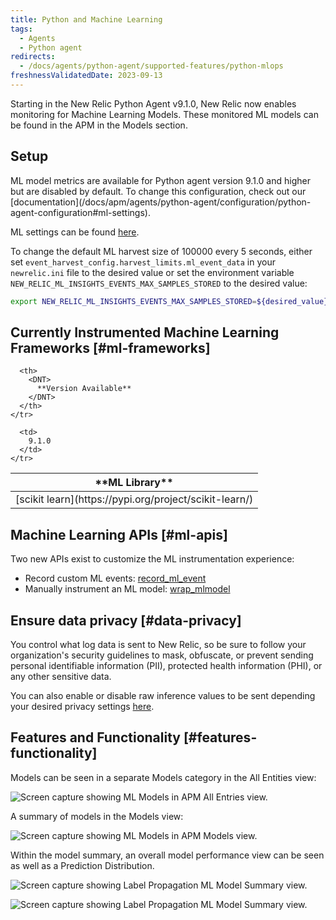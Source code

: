 ```yaml
---
title: Python and Machine Learning
tags:
  - Agents
  - Python agent
redirects:
  - /docs/agents/python-agent/supported-features/python-mlops
freshnessValidatedDate: 2023-09-13
---
```


Starting in the New Relic Python Agent v9.1.0, New Relic now enables monitoring for Machine Learning Models.  These monitored ML models can be found in the APM in the Models section.

## Setup

<Callout variant="tip">
  ML model metrics are available for Python agent version 9.1.0 and higher but are disabled by default. To change this configuration, check out our [documentation](/docs/apm/agents/python-agent/configuration/python-agent-configuration#ml-settings).
</Callout>

ML settings can be found [here](/docs/apm/agents/python-agent/configuration/python-agent-configuration/#ml-settings).

To change the default ML harvest size of 100000 every 5 seconds, either set `event_harvest_config.harvest_limits.ml_event_data` in your `newrelic.ini` file to the desired value or set the environment variable `NEW_RELIC_ML_INSIGHTS_EVENTS_MAX_SAMPLES_STORED` to the desired value:

```bash
export NEW_RELIC_ML_INSIGHTS_EVENTS_MAX_SAMPLES_STORED=${desired_value}
```

## Currently Instrumented Machine Learning Frameworks [#ml-frameworks]

<table>
  <thead>
    <tr>
      <th>
        <DNT>
          **ML Library**
        </DNT>
      </th>

      <th>
        <DNT>
          **Version Available**
        </DNT>
      </th>
    </tr>
  </thead>

  <tbody>
    <tr>
      <td>
        [scikit learn](https://pypi.org/project/scikit-learn/)
      </td>

      <td>
        9.1.0
      </td>
    </tr>
  </tbody>
</table>

## Machine Learning APIs [#ml-apis]

Two new APIs exist to customize the ML instrumentation experience:

* Record custom ML events: [record_ml_event](/docs/agents/python-agent/python-agent-api/recordmlevent-python-agent-api)
* Manually instrument an ML model: [wrap_mlmodel](/docs/agents/python-agent/python-agent-api/wrapmlmodel-python-agent-api)

## Ensure data privacy [#data-privacy]

<Callout variant="caution">
  You control what log data is sent to New Relic, so be sure to follow your organization's security guidelines to mask, obfuscate, or prevent sending personal identifiable information (PII), protected health information (PHI), or any other sensitive data.
</Callout>

You can also enable or disable raw inference values to be sent depending your desired privacy settings [here](/docs/apm/agents/python-agent/configuration/python-agent-configuration/#inference-events-value-enabled).

## Features and Functionality [#features-functionality]

Models can be seen in a separate Models category in the All Entities view:

<img
  title="python-ml-APM-All-Entities.png"
  alt="Screen capture showing ML Models in APM All Entries view."
  src="/images/python-ml-APM-All-Entities.webp"
/>

A summary of models in the Models view:

<img
  title="python-ml-APM-models-view.png"
  alt="Screen capture showing ML Models in APM Models view."
  src="/images/python-ml-APM-models-view.webp"
/>

Within the model summary, an overall model performance view can be seen as well as a Prediction Distribution.

<img
  title="python-ml-APM-model-summary-view1.png"
  alt="Screen capture showing Label Propagation ML Model Summary view."
  src="/images/python-ml-APM-model-summary-view1.webp"
/>

<img
  title="python-ml-APM-model-summary-view2.png"
  alt="Screen capture showing Label Propagation ML Model Summary view."
  src="/images/python-ml-APM-model-summary-view2.webp"
/>

